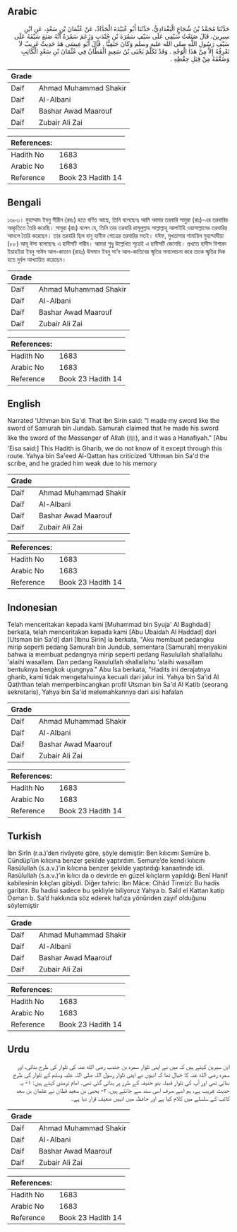## Arabic


<div dir="rtl" lang="ar" style={{fontSize:'larger',backgroundColor:'#f8f9fa',padding:20}}>
حَدَّثَنَا مُحَمَّدُ بْنُ شُجَاعٍ الْبَغْدَادِيُّ، حَدَّثَنَا أَبُو عُبَيْدَةَ الْحَدَّادُ، عَنْ عُثْمَانَ بْنِ سَعْدٍ، عَنِ ابْنِ سِيرِينَ، قَالَ صَنَعْتُ سَيْفِي عَلَى سَيْفِ سَمُرَةَ بْنِ جُنْدَبٍ وَزَعَمَ سَمُرَةُ أَنَّهُ صَنَعَ سَيْفَهُ عَلَى سَيْفِ رَسُولِ اللَّهِ صلى الله عليه وسلم وَكَانَ حَنَفِيًّا ‏.‏ قَالَ أَبُو عِيسَى هَذَ حَدِيثٌ غَرِيبٌ لاَ نَعْرِفُهُ إِلاَّ مِنْ هَذَا الْوَجْهِ ‏.‏ وَقَدْ تَكَلَّمَ يَحْيَى بْنُ سَعِيدٍ الْقَطَّانُ فِي عُثْمَانَ بْنِ سَعْدٍ الْكَاتِبِ وَضَعَّفَهُ مِنْ قِبَلِ حِفْظِهِ ‏.‏
</div>
<div style={{backgroundColor:'#f8f9fa',padding:20, marginBottom: 10}}><table> <thead> <tr> <th>Grade</th> <th></th> </tr> </thead> <tbody> <tr><td>Daif</td><td>Ahmad Muhammad Shakir</td></tr><tr><td>Daif</td><td>Al-Albani</td></tr><tr><td>Daif</td><td>Bashar Awad Maarouf</td></tr><tr><td>Daif</td><td>Zubair Ali Zai</td></tr></tbody></table><table> <thead> <tr> <th>References:</th> <th></th> </tr> </thead> <tbody><tr><td>Hadith No</td><td>1683</td></tr><tr><td>Arabic No</td><td>1683</td></tr><tr><td>Reference</td><td>Book 23 Hadith 14</td></tr></tbody></table></div>

## Bengali


<div dir="ltr" lang="bn" style={{fontSize:'larger',backgroundColor:'#f8f9fa',padding:20}}>
১৬৮৩। মুহাম্মাদ ইবনু সীরীন (রহঃ) হতে বর্ণিত আছে, তিনি বলেছেনঃ আমি আমার তরবারি সামুরা (রাঃ)-এর তরবারির আকৃতিতে তৈরি করেছি। সামুরা (রাঃ) বলেন যে, তিনি তার তরবারি রাসূলুল্লাহ সাল্লাল্লাহু আলাইহি ওয়াসাল্লামের তরবারির আদলে তৈরি করেছেন। তার তরবারি ছিল বানু হানীফ গোত্রের তরবারির মতই। যঈফ, মুখতাসার শামায়িল মুহাম্মাদীয়া (৮৮) আবূ ঈসা বলেছেনঃ এ হাদীসটি গারীব। আমরা শুধু উল্লেখিত সূত্রেই এ হাদীসটি জেনেছি। প্রখ্যাত হাদীস বিশারদ ইয়াহইয়া ইবনু সাঈদ আল-কাত্তান (রাহঃ) উসমান ইবনু সা’দ আল-কাতিবের স্মৃতির সমালোচনা করে তাকে স্মৃতির দিক হতে দুর্বল আখ্যায়িত করেছেন।
</div>
<div style={{backgroundColor:'#f8f9fa',padding:20, marginBottom: 10}}><table> <thead> <tr> <th>Grade</th> <th></th> </tr> </thead> <tbody> <tr><td>Daif</td><td>Ahmad Muhammad Shakir</td></tr><tr><td>Daif</td><td>Al-Albani</td></tr><tr><td>Daif</td><td>Bashar Awad Maarouf</td></tr><tr><td>Daif</td><td>Zubair Ali Zai</td></tr></tbody></table><table> <thead> <tr> <th>References:</th> <th></th> </tr> </thead> <tbody><tr><td>Hadith No</td><td>1683</td></tr><tr><td>Arabic No</td><td>1683</td></tr><tr><td>Reference</td><td>Book 23 Hadith 14</td></tr></tbody></table></div>

## English


<div dir="ltr" lang="en" style={{fontSize:'larger',backgroundColor:'#f8f9fa',padding:20}}>
Narrated 'Uthman bin Sa'd: That Ibn Sirin said: "I made my sword like the sword of Samurah bin Jundab. Samurah claimed that he made his sword like the sword of the Messenger of Allah (ﷺ), and it was a Hanafiyah." [Abu 'Eisa said:] This Hadith is Gharib, we do not know of it except through this route. Yahya bin Sa'eed Al-Qattan has criticized 'Uthman bin Sa'd the scribe, and he graded him weak due to his memory
</div>
<div style={{backgroundColor:'#f8f9fa',padding:20, marginBottom: 10}}><table> <thead> <tr> <th>Grade</th> <th></th> </tr> </thead> <tbody> <tr><td>Daif</td><td>Ahmad Muhammad Shakir</td></tr><tr><td>Daif</td><td>Al-Albani</td></tr><tr><td>Daif</td><td>Bashar Awad Maarouf</td></tr><tr><td>Daif</td><td>Zubair Ali Zai</td></tr></tbody></table><table> <thead> <tr> <th>References:</th> <th></th> </tr> </thead> <tbody><tr><td>Hadith No</td><td>1683</td></tr><tr><td>Arabic No</td><td>1683</td></tr><tr><td>Reference</td><td>Book 23 Hadith 14</td></tr></tbody></table></div>

## Indonesian


<div dir="ltr" lang="id" style={{fontSize:'larger',backgroundColor:'#f8f9fa',padding:20}}>
Telah menceritakan kepada kami [Muhammad bin Syuja' Al Baghdadi] berkata, telah menceritakan kepada kami [Abu Ubaidah Al Haddad] dari [Utsman bin Sa'd] dari [Ibnu Sirin] ia berkata, "Aku membuat pedangku mirip seperti pedang Samurah bin Jundub, sementara [Samurah] menyakini bahwa ia membuat pedangnya mirip seperti pedang Rasulullah shallallahu 'alaihi wasallam. Dan pedang Rasulullah shallallahu 'alaihi wasallam bentuknya bengkok ujungnya." Abu Isa berkata, "Hadits ini derajatnya gharib, kami tidak mengetahuinya kecuali dari jalur ini. Yahya bin Sa'id Al Qaththan telah memperbincangkan profil Utsman bin Sa'd Al Katib (seorang sekretaris), Yahya bin Sa'id melemahkannya dari sisi hafalan
</div>
<div style={{backgroundColor:'#f8f9fa',padding:20, marginBottom: 10}}><table> <thead> <tr> <th>Grade</th> <th></th> </tr> </thead> <tbody> <tr><td>Daif</td><td>Ahmad Muhammad Shakir</td></tr><tr><td>Daif</td><td>Al-Albani</td></tr><tr><td>Daif</td><td>Bashar Awad Maarouf</td></tr><tr><td>Daif</td><td>Zubair Ali Zai</td></tr></tbody></table><table> <thead> <tr> <th>References:</th> <th></th> </tr> </thead> <tbody><tr><td>Hadith No</td><td>1683</td></tr><tr><td>Arabic No</td><td>1683</td></tr><tr><td>Reference</td><td>Book 23 Hadith 14</td></tr></tbody></table></div>

## Turkish


<div dir="ltr" lang="tr" style={{fontSize:'larger',backgroundColor:'#f8f9fa',padding:20}}>
İbn Sirîn (r.a.)’den rivâyete göre, şöyle demiştir: Ben kılıcımı Semüre b. Cündüp’ün kılıcına benzer şekilde yaptırdım. Semure’de kendi kılıcını Rasûlullah (s.a.v.)’in kılıcına benzer şekilde yaptırdığı kanaatinde idi. Rasûlullah (s.a.v.)’in kılıcı da o devirde en güzel kılıçların yapıldığı Benî Hanif kabilesinin kılıçları gibiydi. Diğer tahric: İbn Mâce: Cihâd Tirmizî: Bu hadis garibtir. Bu hadisi sadece bu şekliyle biliyoruz Yahya b. Saîd el Kattan katip Osman b. Sa’d hakkında söz ederek hafıza yönünden zayıf olduğunu söylemiştir
</div>
<div style={{backgroundColor:'#f8f9fa',padding:20, marginBottom: 10}}><table> <thead> <tr> <th>Grade</th> <th></th> </tr> </thead> <tbody> <tr><td>Daif</td><td>Ahmad Muhammad Shakir</td></tr><tr><td>Daif</td><td>Al-Albani</td></tr><tr><td>Daif</td><td>Bashar Awad Maarouf</td></tr><tr><td>Daif</td><td>Zubair Ali Zai</td></tr></tbody></table><table> <thead> <tr> <th>References:</th> <th></th> </tr> </thead> <tbody><tr><td>Hadith No</td><td>1683</td></tr><tr><td>Arabic No</td><td>1683</td></tr><tr><td>Reference</td><td>Book 23 Hadith 14</td></tr></tbody></table></div>

## Urdu


<div dir="rtl" lang="ur" style={{fontSize:'larger',backgroundColor:'#f8f9fa',padding:20}}>
ابن سیرین کہتے ہیں کہ میں نے اپنی تلوار سمرہ بن جندب رضی الله عنہ کی تلوار کی طرح بنائی، اور سمرہ رضی الله عنہ کا خیال تھا کہ انہوں نے اپنی تلوار رسول اللہ صلی اللہ علیہ وسلم کے تلوار کی طرح بنائی تھی اور آپ کی تلوار قبیلہ بنو حنیفہ کے طرز پر بنائی گئی تھی۔ امام ترمذی کہتے ہیں: ۱- یہ حدیث غریب ہے، ہم اسے صرف اسی سند سے جانتے ہیں، ۲- یحییٰ بن سعید قطان نے عثمان بن سعد کاتب کے سلسلے میں کلام کیا ہے اور حافظہ میں انہیں ضعیف قرار دیا ہے۔
</div>
<div style={{backgroundColor:'#f8f9fa',padding:20, marginBottom: 10}}><table> <thead> <tr> <th>Grade</th> <th></th> </tr> </thead> <tbody> <tr><td>Daif</td><td>Ahmad Muhammad Shakir</td></tr><tr><td>Daif</td><td>Al-Albani</td></tr><tr><td>Daif</td><td>Bashar Awad Maarouf</td></tr><tr><td>Daif</td><td>Zubair Ali Zai</td></tr></tbody></table><table> <thead> <tr> <th>References:</th> <th></th> </tr> </thead> <tbody><tr><td>Hadith No</td><td>1683</td></tr><tr><td>Arabic No</td><td>1683</td></tr><tr><td>Reference</td><td>Book 23 Hadith 14</td></tr></tbody></table></div>
